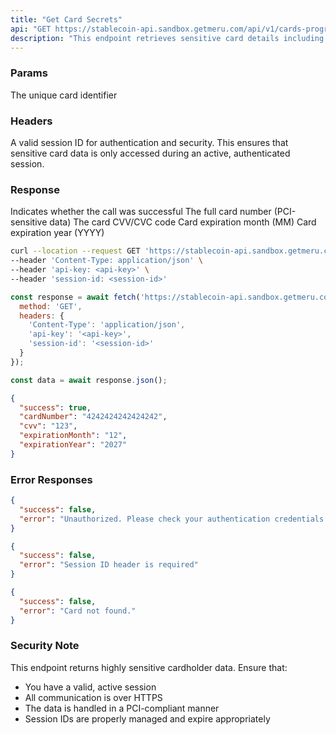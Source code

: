 ```yaml
---
title: "Get Card Secrets"
api: "GET https://stablecoin-api.sandbox.getmeru.com/api/v1/cards-program/cards/:cardId/secrets"
description: "This endpoint retrieves sensitive card details including the full card number and CVV (requires session ID for security)"
---
```


### Params

<ParamField path="cardId" type="string" required>
  The unique card identifier
</ParamField>

### Headers

<ParamField header="session-id" type="string" required>
  A valid session ID for authentication and security. This ensures that sensitive card data is only accessed during an active, authenticated session.
</ParamField>

### Response

<ResponseField name="success" type="boolean">
  Indicates whether the call was successful
</ResponseField>

<ResponseField name="cardNumber" type="string">
  The full card number (PCI-sensitive data)
</ResponseField>

<ResponseField name="cvv" type="string">
  The card CVV/CVC code
</ResponseField>

<ResponseField name="expirationMonth" type="string">
  Card expiration month (MM)
</ResponseField>

<ResponseField name="expirationYear" type="string">
  Card expiration year (YYYY)
</ResponseField>

<RequestExample>

```bash cURL
curl --location --request GET 'https://stablecoin-api.sandbox.getmeru.com/api/v1/cards-program/cards/7a8b9c0d-1e2f-3a4b-5c6d-7e8f9a0b1c2d/secrets' \
--header 'Content-Type: application/json' \
--header 'api-key: <api-key>' \
--header 'session-id: <session-id>'
```

```js Javascript
const response = await fetch('https://stablecoin-api.sandbox.getmeru.com/api/v1/cards-program/cards/7a8b9c0d-1e2f-3a4b-5c6d-7e8f9a0b1c2d/secrets', {
  method: 'GET',
  headers: {
    'Content-Type': 'application/json',
    'api-key': '<api-key>',
    'session-id': '<session-id>'
  }
});

const data = await response.json();
```

</RequestExample>

<ResponseExample>

```json 200
{
  "success": true,
  "cardNumber": "4242424242424242",
  "cvv": "123",
  "expirationMonth": "12",
  "expirationYear": "2027"
}
```

</ResponseExample>

### Error Responses

<ResponseExample>

```json 401
{
  "success": false,
  "error": "Unauthorized. Please check your authentication credentials."
}
```

```json 400
{
  "success": false,
  "error": "Session ID header is required"
}
```

```json 404
{
  "success": false,
  "error": "Card not found."
}
```

</ResponseExample>

### Security Note

This endpoint returns highly sensitive cardholder data. Ensure that:
- You have a valid, active session
- All communication is over HTTPS
- The data is handled in a PCI-compliant manner
- Session IDs are properly managed and expire appropriately

